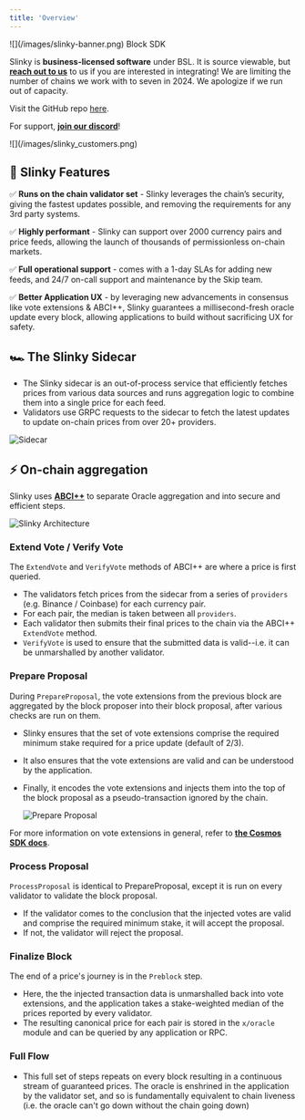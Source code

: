 ```yaml
---
title: 'Overview'
---
```


<Frame>![](/images/slinky-banner.png)</Frame>

<Info>
Block SDK

Slinky is **business-licensed software** under BSL. It is source viewable, but [**reach out to us**](https://skip.money/contact) to us if you are interested in integrating! We are limiting the number of chains we work with to seven in 2024. We apologize if we run out of capacity.

Visit the GitHub repo [here](https://github.com/skip-mev/slinky).

For support, [**join our discord**](https://skip.money/discord)!

</Info>

<Frame>![](/images/slinky_customers.png)</Frame>

## 🦾 Slinky Features[​](#-slinky-features 'Direct link to heading')

✅ **Runs on the chain validator set** - Slinky leverages the chain’s security, giving the fastest updates possible, and removing the requirements for any 3rd party systems.

✅ **Highly performant** - Slinky can support over 2000 currency pairs and price feeds, allowing the launch of thousands of permissionless on-chain markets.

✅ **Full operational support** - comes with a 1-day SLAs for adding new feeds, and 24/7 on-call support and maintenance by the Skip team.

✅ **Better Application UX** - by leveraging new advancements in consensus like vote extensions & ABCI++, Slinky guarantees a millisecond-fresh oracle update every block, allowing applications to build without sacrificing UX for safety.

## 🏎️ The Slinky Sidecar[​](#️-the-slinky-sidecar 'Direct link to heading')

- The Slinky sidecar is an out-of-process service that efficiently fetches prices from various data sources and runs aggregation logic to combine them into a single price for each feed.
- Validators use GRPC requests to the sidecar to fetch the latest updates to update on-chain prices from over 20+ providers.

![Sidecar](/images/sidecar-18cc25dad8b4ca6d0ac7afc01b7511e0.svg)

## ⚡️ On-chain aggregation[​](#️-on-chain-aggregation 'Direct link to heading')

Slinky uses **[ABCI++](https://docs.cometbft.com/v0.37/spec/abci/)** to separate Oracle aggregation and into secure and efficient steps.

![Slinky Architecture](/images/slinky-arch-cbd6c2e4e5b05737441aed9995c278e0.png)

### Extend Vote / Verify Vote[​](#extend-vote--verify-vote 'Direct link to heading')

The `ExtendVote` and `VerifyVote` methods of ABCI++ are where a price is first queried.

- The validators fetch prices from the sidecar from a series of `providers` (e.g. Binance / Coinbase) for each currency pair.
- For each pair, the median is taken between all `providers`.
- Each validator then submits their final prices to the chain via the ABCI++ `ExtendVote` method.
- `VerifyVote` is used to ensure that the submitted data is valid--i.e. it can be unmarshalled by another validator.

### Prepare Proposal[​](#prepare-proposal 'Direct link to heading')

During `PrepareProposal`, the vote extensions from the previous block are aggregated by the block proposer into their block proposal, after various checks are run on them.

- Slinky ensures that the set of vote extensions comprise the required minimum stake required for a price update (default of 2/3).

- It also ensures that the vote extensions are valid and can be understood by the application.

- Finally, it encodes the vote extensions and injects them into the top of the block proposal as a pseudo-transaction ignored by the chain.

  ![Prepare Proposal](/images/prepare-ab3b2b6898825f3eb78a2c901a9436e8.svg)

For more information on vote extensions in general, refer to **[the Cosmos SDK docs](https://docs.cosmos.network/main/build/abci/vote-extensions)**.

### Process Proposal[​](#process-proposal 'Direct link to heading')

`ProcessProposal` is identical to PrepareProposal, except it is run on every validator to validate the block proposal.

- If the validator comes to the conclusion that the injected votes are valid and comprise the required minimum stake, it will accept the proposal.
- If not, the validator will reject the proposal.

### Finalize Block[​](#finalize-block 'Direct link to heading')

The end of a price's journey is in the `Preblock` step.

- Here, the the injected transaction data is unmarshalled back into vote extensions, and the application takes a stake-weighted median of the prices reported by every validator.
- The resulting canonical price for each pair is stored in the `x/oracle` module and can be queried by any application or RPC.

### Full Flow[​](#full-flow 'Direct link to heading')

- This full set of steps repeats on every block resulting in a continuous stream of guaranteed prices. The oracle is enshrined in the application by the validator set, and so is fundamentally equivalent to chain liveness (i.e. the oracle can't go down without the chain going down)
